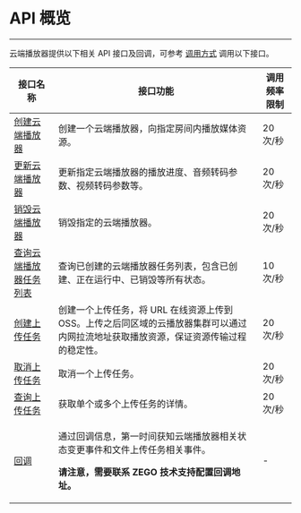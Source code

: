 
# API 概览

---

云端播放器提供以下相关 API 接口及回调，可参考 [调用方式](./APIs%20method.mdx) 调用以下接口。

|接口名称|接口功能| 调用频率限制|
|-|-|-|
|[创建云端播放器](./cloud%20player%20create.mdx)| 创建一个云端播放器，向指定房间内播放媒体资源。| 20 次/秒 |
|[更新云端播放器](./cloud%20player%20update.mdx)| 更新指定云端播放器的播放进度、音频转码参数、视频转码参数等。| 20 次/秒 |
|[销毁云端播放器](./cloud%20player%20destroy.mdx)| 销毁指定的云端播放器。|20 次/秒 |
|[查询云端播放器任务列表](./cloud%20player%20query.mdx)| 查询已创建的云端播放器任务列表，包含已创建、正在运行中、已销毁等所有状态。| 10 次/秒 |
|[创建上传任务](./create%20upload%20task.mdx)| 创建一个上传任务，将 URL 在线资源上传到 OSS。上传之后同区域的云播放器集群可以通过内网拉流地址获取播放资源，保证资源传输过程的稳定性。 | 20 次/秒 |
|[取消上传任务](./cancel%20upload%20task.mdx)|取消一个上传任务。 | 20 次/秒 |
|[查询上传任务](./describe%20upload%20tasks.mdx)| 获取单个或多个上传任务的详情。 | 20 次/秒 |
|[回调](./Callback/Player%20Related.mdx)| <p>通过回调信息，第一时间获知云端播放器相关状态变更事件和文件上传任务相关事件。</p><p>**请注意，需要联系 ZEGO 技术支持配置回调地址。**</p>| -|
